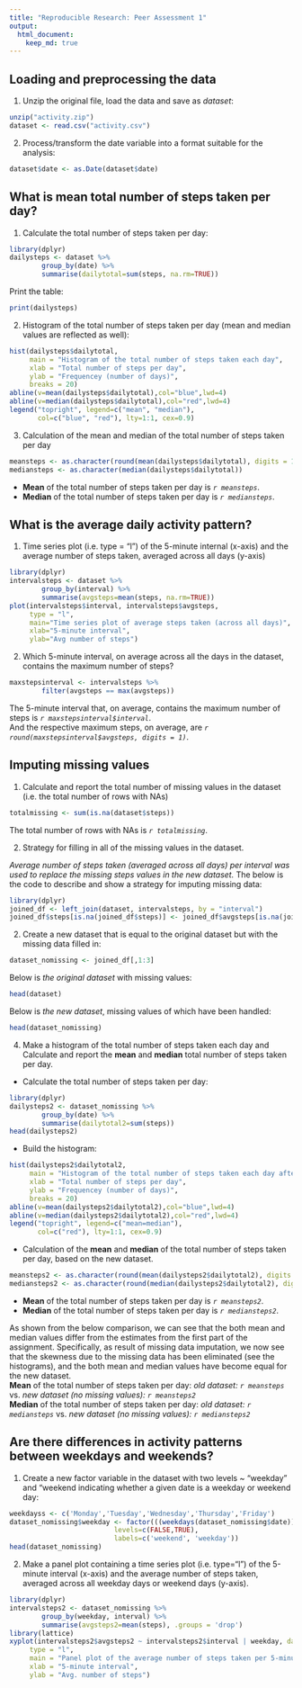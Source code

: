 ```yaml
---
title: "Reproducible Research: Peer Assessment 1"
output: 
  html_document:
    keep_md: true
---
```


## Loading and preprocessing the data

1. Unzip the original file, load the data and save as *dataset*:
```r
unzip("activity.zip")
dataset <- read.csv("activity.csv")
```

2. Process/transform the date variable into a format suitable for the analysis: 
```r
dataset$date <- as.Date(dataset$date)
```

## What is mean total number of steps taken per day?

1. Calculate the total number of steps taken per day:
```r
library(dplyr)
dailysteps <- dataset %>% 
        group_by(date) %>%
        summarise(dailytotal=sum(steps, na.rm=TRUE))
```
Print the table:
```r
print(dailysteps)
```

2. Histogram of the total number of steps taken per day (mean and median values are reflected as well):
```r
hist(dailysteps$dailytotal,
     main = "Histogram of the total number of steps taken each day",
     xlab = "Total number of steps per day",
     ylab = "Frequencey (number of days)",
     breaks = 20)
abline(v=mean(dailysteps$dailytotal),col="blue",lwd=4)
abline(v=median(dailysteps$dailytotal),col="red",lwd=4)
legend("topright", legend=c("mean", "median"),
       col=c("blue", "red"), lty=1:1, cex=0.9)
```

3. Calculation of the mean and median of the total number of steps taken per day  
```r
meansteps <- as.character(round(mean(dailysteps$dailytotal), digits = 1))
mediansteps <- as.character(median(dailysteps$dailytotal))
```
- **Mean** of the total number of steps taken per day is *`r meansteps`*.
- **Median** of the total number of steps taken per day is *`r mediansteps`*.


## What is the average daily activity pattern?

1. Time series plot (i.e. type = "l") of the 5-minute internal (x-axis) and the average number of steps taken, averaged across all days (y-axis)
```r
library(dplyr)
intervalsteps <- dataset %>%
        group_by(interval) %>%
        summarise(avgsteps=mean(steps, na.rm=TRUE))
plot(intervalsteps$interval, intervalsteps$avgsteps, 
     type = "l",
     main="Time series plot of average steps taken (across all days)",
     xlab="5-minute interval",
     ylab="Avg number of steps")
```
2. Which 5-minute interval, on average across all the days in the dataset, contains the maximum number of steps?
```r
maxstepsinterval <- intervalsteps %>%
        filter(avgsteps == max(avgsteps))
```
The 5-minute interval that, on average, contains the maximum number of steps is *`r maxstepsinterval$interval`*.  
And the respective maximum steps, on average, are *`r round(maxstepsinterval$avgsteps, digits = 1)`*.


## Imputing missing values

1. Calculate and report the total number of missing values in the dataset (i.e. the total number of rows with NAs)

```r
totalmissing <- sum(is.na(dataset$steps))
```
The total number of rows with NAs is *`r totalmissing`*.

2. Strategy for filling in all of the missing values in the dataset.  

*Average number of steps taken (averaged across all days) per interval was used to replace the missing steps values in the new dataset.* The below is the code to describe and show a strategy for imputing missing data:
```r
library(dplyr)
joined_df <- left_join(dataset, intervalsteps, by = "interval")
joined_df$steps[is.na(joined_df$steps)] <- joined_df$avgsteps[is.na(joined_df$steps)]
```

2. Create a new dataset that is equal to the original dataset but with the missing data filled in:
```r
dataset_nomissing <- joined_df[,1:3]
```

Below is *the original dataset* with missing values:
```r
head(dataset)
```
Below is *the new dataset*, missing values of which have been handled:
```r
head(dataset_nomissing)
```

4. Make a histogram of the total number of steps taken each day and Calculate and report the **mean** and **median** total number of steps taken per day.
- Calculate the total number of steps taken per day:
```r
library(dplyr)
dailysteps2 <- dataset_nomissing %>% 
        group_by(date) %>%
        summarise(dailytotal2=sum(steps))
head(dailysteps2)
```
- Build the histogram:
```r
hist(dailysteps2$dailytotal2,
     main = "Histogram of the total number of steps taken each day after missing values are imputed",
     xlab = "Total number of steps per day",
     ylab = "Frequencey (number of days)",
     breaks = 20)
abline(v=mean(dailysteps2$dailytotal2),col="blue",lwd=4)
abline(v=median(dailysteps2$dailytotal2),col="red",lwd=4)
legend("topright", legend=c("mean=median"),
       col=c("red"), lty=1:1, cex=0.9)
```

- Calculation of the **mean** and **median** of the total number of steps taken per day, based on the new dataset.  
```r
meansteps2 <- as.character(round(mean(dailysteps2$dailytotal2), digits = 1))
mediansteps2 <- as.character(round(median(dailysteps2$dailytotal2), digits = 1))
```
  
- **Mean** of the total number of steps taken per day is *`r meansteps2`*.  
- **Median** of the total number of steps taken per day is *`r mediansteps2`*.  

As shown from the below comparison, we can see that the both mean and median values differ from the estimates from the first part of the assignment. Specifically, as result of missing data imputation, we now see that the skewness due to the missing data has been eliminated (see the histograms), and the both mean and median values have become equal for the new dataset.  
**Mean** of the total number of steps taken per day: *old dataset: `r meansteps`* vs. *new dataset (no missing values): `r meansteps2`*  
**Median** of the total number of steps taken per day: *old dataset: `r mediansteps`* vs. *new dataset (no missing values): `r mediansteps2`*  


## Are there differences in activity patterns between weekdays and weekends?

1. Create a new factor variable in the dataset with two levels ~ "weekday" and "weekend indicating whether a given date is a weekday or weekend day:

```r
weekdayss <- c('Monday','Tuesday','Wednesday','Thursday','Friday')
dataset_nomissing$weekday <- factor(((weekdays(dataset_nomissing$date)) %in% weekdayss),
                          levels=c(FALSE,TRUE), 
                          labels=c('weekend', 'weekday'))
head(dataset_nomissing)
```

2. Make a panel plot containing a time series plot (i.e. type="l") of the 5-minute interval (x-axis) and the average number of steps taken, averaged across all weekday days or weekend days (y-axis). 

```r
library(dplyr)
intervalsteps2 <- dataset_nomissing %>%
        group_by(weekday, interval) %>%
        summarise(avgsteps2=mean(steps), .groups = 'drop')
library(lattice)
xyplot(intervalsteps2$avgsteps2 ~ intervalsteps2$interval | weekday, data = intervalsteps2, layout = c(1,2), 
     type = "l",
     main = "Panel plot of the average number of steps taken per 5-minute interval (weekdays vs. weekends)",
     xlab = "5-minute interval",
     ylab = "Avg. number of steps")
```


